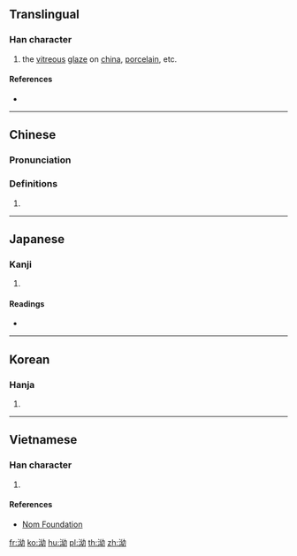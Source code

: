 {{character info/new}}
==Translingual==

===Han character===
{{Han char|rn=85|rad=水|as=05|sn=8|four=34127|canj=EVIS|ids=⿰氵幼}}

# the [[vitreous]] [[glaze]] on [[china]], [[porcelain]], etc.

====References====
* {{Han ref|kx=0616.050|dkj=17284|dj=1009.190|hdz=31600.020|uh=6CD1|ud=27857|bh=CD4F|bd=52559}}

----

==Chinese==
{{zh-forms}}

===Pronunciation===
{{zh-pron
|m=yōu,āo,yòu
|c=jau2
|mc=y
|oc=y
|ma=
|cat=n
}}

===Definitions===
{{zh-hanzi}}

# {{rfdef|lang=zh}}

{{zh-attn-split}}
----

==Japanese==

===Kanji===
{{ja-kanji|grade=|rs=水05}}

# {{defn|lang=ja|sort=水05}}

====Readings====
* {{ja-readings|on=[[ゆう]] (yū), [[ゆ]] (yu)|kun=[[くろい]] (kuroi)}}

----

==Korean==

===Hanja===
{{ko-hanja|hangeul=유|eumhun=|rv=yu|mr=yu|y=yu}}

# {{defn|lang=ko|sort=水05}}

----

==Vietnamese==

===Han character===
{{vi-readings|rs=水05| hanviet = ao, au, ào}}

# {{defn|lang=vi|sort=水05}}

====References====
*[http://nomfoundation.org/common/nom_details.php?codepoint=6cd1 Nom Foundation]

[[fr:泑]]
[[ko:泑]]
[[hu:泑]]
[[pl:泑]]
[[th:泑]]
[[zh:泑]]